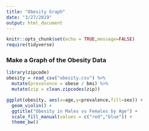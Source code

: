 ```yaml
---
title: "Obesity Graph"
date: "3/27/2019"
output: html_document
---
```


```r
knitr::opts_chunk$set(echo = TRUE,message=FALSE)
require(tidyverse)
```

### Make a Graph of the Obesity Data

```r
library(zipcode)
obesity = read_csv("obesity.csv") %>%
  mutate(prevalence = obese / bmi) %>%
  mutate(zip = clean.zipcodes(zip))
```

```r
ggplot(obesity, aes(x=age,y=prevalence,fill=sex)) +
  geom_violin() +
  ggtitle("Obesity in Males vs Females by Age") +
  scale_fill_manual(values = c("red","blue")) +
  theme_bw()
```

